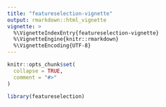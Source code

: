 ```yaml
---
title: "featureselection-vignette"
output: rmarkdown::html_vignette
vignette: >
  %\VignetteIndexEntry{featureselection-vignette}
  %\VignetteEngine{knitr::rmarkdown}
  %\VignetteEncoding{UTF-8}
---
```


```r
knitr::opts_chunk$set(
  collapse = TRUE,
  comment = "#>"
)
```

```r
library(featureselection)
```
